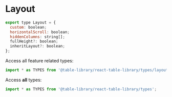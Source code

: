 
<Meta title="Types/Layout" />

# Layout

```javascript
export type Layout = {
  custom: boolean;
  horizontalScroll: boolean;
  hiddenColumns: string[];
  fullHeight?: boolean;
  inheritLayout?: boolean;
};
```

Access all feature related types:

```javascript
import * as TYPES from '@table-library/react-table-library/types/layout';
```

Access **all** types:

```javascript
import * as TYPES from '@table-library/react-table-library/types';
```